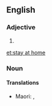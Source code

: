 ==English==

===Adjective===
{{head|en|adjective}}

# {{alternative spelling of|stay-at-home|lang=en}}

[[et:stay at home]]

===Noun===
{{head|en|noun}}

====Translations====
{{trans-top|a person who prefers to stay at home rather than socialise}}
{{trans-mid}}
* Maori: {{t|mi|kōkōmuka noho tara-ā-whare}}, {{t|mi|kōkōmuka tū tara-ā-whare}}
{{trans-bottom}}